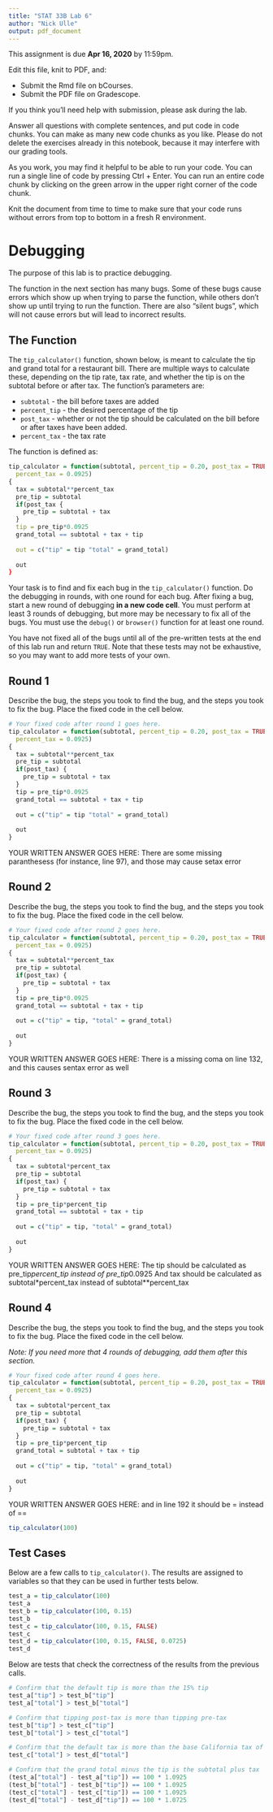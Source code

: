 ```yaml
---
title: "STAT 33B Lab 6"
author: "Nick Ulle"
output: pdf_document
---
```


This assignment is due __Apr 16, 2020__ by 11:59pm.

Edit this file, knit to PDF, and:

* Submit the Rmd file on bCourses.
* Submit the PDF file on Gradescope.

If you think you'll need help with submission, please ask during the lab.

Answer all questions with complete sentences, and put code in code chunks. You
can make as many new code chunks as you like. Please do not delete the
exercises already in this notebook, because it may interfere with our grading
tools.

As you work, you may find it helpful to be able to run your code. You can run a
single line of code by pressing Ctrl + Enter. You can run an entire code chunk
by clicking on the green arrow in the upper right corner of the code chunk. 

Knit the document from time to time to make sure that your code runs without
errors from top to bottom in a fresh R environment. 


Debugging
=========

The purpose of this lab is to practice debugging.

The function in the next section has many bugs. Some of these bugs cause errors
which show up when trying to parse the function, while others don't show up
until trying to run the function. There are also "silent bugs", which will not
cause errors but will lead to incorrect results. 

The Function
------------

The `tip_calculator()` function, shown below, is meant to calculate the tip and
grand total for a restaurant bill. There are multiple ways to calculate these,
depending on the tip rate, tax rate, and whether the tip is on the subtotal
before or after tax. The function's parameters are:

* `subtotal` - the bill before taxes are added
* `percent_tip` - the desired percentage of the tip
* `post_tax` - whether or not the tip should be calculated on the bill before or
  after taxes have been added.
* `percent_tax` - the tax rate

The function is defined as:

```r
tip_calculator = function(subtotal, percent_tip = 0.20, post_tax = TRUE,
  percent_tax = 0.0925)
{
  tax = subtotal**percent_tax
  pre_tip = subtotal
  if(post_tax {
    pre_tip = subtotal + tax
  }
  tip = pre_tip*0.0925
  grand_total == subtotal + tax + tip
  
  out = c("tip" = tip "total" = grand_total)
  
  out
}
```

Your task is to find and fix each bug in the `tip_calculator()` function. Do
the debugging in rounds, with one round for each bug. After fixing a bug, start
a new round of debugging **in a new code cell**. You must perform at least 3
rounds of debugging, but more may be necessary to fix all of the bugs. You must
use the `debug()` or `browser()` function for at least one round.

You have not fixed all of the bugs until all of the pre-written tests at the
end of this lab run and return `TRUE`. Note that these tests may not be
exhaustive, so you may want to add more tests of your own.


Round 1
-------

Describe the bug, the steps you took to find the bug, and the steps you took to
fix the bug. Place the fixed code in the cell below.

```r
# Your fixed code after round 1 goes here.
tip_calculator = function(subtotal, percent_tip = 0.20, post_tax = TRUE,
  percent_tax = 0.0925)
{
  tax = subtotal**percent_tax
  pre_tip = subtotal
  if(post_tax) {
    pre_tip = subtotal + tax
  }
  tip = pre_tip*0.0925
  grand_total == subtotal + tax + tip
  
  out = c("tip" = tip "total" = grand_total)
  
  out
}
```

YOUR WRITTEN ANSWER GOES HERE:
There are some missing paranthesess (for instance, line 97), and those may cause setax error


Round 2
-------

Describe the bug, the steps you took to find the bug, and the steps you took to
fix the bug. Place the fixed code in the cell below.

```r
# Your fixed code after round 2 goes here.
tip_calculator = function(subtotal, percent_tip = 0.20, post_tax = TRUE,
  percent_tax = 0.0925)
{
  tax = subtotal**percent_tax
  pre_tip = subtotal
  if(post_tax) {
    pre_tip = subtotal + tax
  }
  tip = pre_tip*0.0925
  grand_total == subtotal + tax + tip
  
  out = c("tip" = tip, "total" = grand_total)
  
  out
}
```

YOUR WRITTEN ANSWER GOES HERE:
There is a missing coma on line 132, and this causes sentax error as well


Round 3
-------

Describe the bug, the steps you took to find the bug, and the steps you took to
fix the bug. Place the fixed code in the cell below.

```r
# Your fixed code after round 3 goes here.
tip_calculator = function(subtotal, percent_tip = 0.20, post_tax = TRUE,
  percent_tax = 0.0925)
{
  tax = subtotal*percent_tax
  pre_tip = subtotal
  if(post_tax) {
    pre_tip = subtotal + tax
  }
  tip = pre_tip*percent_tip
  grand_total == subtotal + tax + tip
  
  out = c("tip" = tip, "total" = grand_total)
  
  out
}
```

YOUR WRITTEN ANSWER GOES HERE:
The tip should be calculated as pre_tip*percent_tip instead of pre_tip*0.0925
And tax should be calculated as subtotal*percent_tax instead of subtotal**percent_tax


Round 4
-------

Describe the bug, the steps you took to find the bug, and the steps you took to
fix the bug. Place the fixed code in the cell below.

_Note: If you need more that 4 rounds of debugging, add them after this
section._

```r
# Your fixed code after round 4 goes here.
tip_calculator = function(subtotal, percent_tip = 0.20, post_tax = TRUE,
  percent_tax = 0.0925)
{
  tax = subtotal*percent_tax
  pre_tip = subtotal
  if(post_tax) {
    pre_tip = subtotal + tax
  }
  tip = pre_tip*percent_tip
  grand_total = subtotal + tax + tip
  
  out = c("tip" = tip, "total" = grand_total)
  
  out
}
```

YOUR WRITTEN ANSWER GOES HERE:
and in line 192 it should be = instead of ==

```r
tip_calculator(100)
```

Test Cases
----------

Below are a few calls to `tip_calculator()`. The results are assigned to
variables so that they can be used in further tests below.

```r
test_a = tip_calculator(100)
test_a
test_b = tip_calculator(100, 0.15)
test_b
test_c = tip_calculator(100, 0.15, FALSE)
test_c
test_d = tip_calculator(100, 0.15, FALSE, 0.0725)
test_d
```

Below are tests that check the correctness of the results from the previous
calls.

```r
# Confirm that the default tip is more than the 15% tip
test_a["tip"] > test_b["tip"]
test_a["total"] > test_b["total"]

# Confirm that tipping post-tax is more than tipping pre-tax
test_b["tip"] > test_c["tip"]
test_b["total"] > test_c["total"]

# Confirm that the default tax is more than the base California tax of 7.25%
test_c["total"] > test_d["total"]

# Confirm that the grand total minus the tip is the subtotal plus tax
(test_a["total"] - test_a["tip"]) == 100 * 1.0925
(test_b["total"] - test_b["tip"]) == 100 * 1.0925
(test_c["total"] - test_c["tip"]) == 100 * 1.0925
(test_d["total"] - test_d["tip"]) == 100 * 1.0725
```
